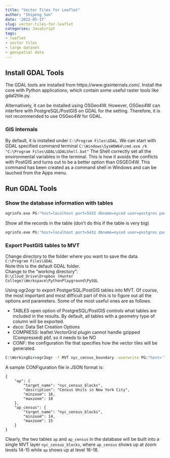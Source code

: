 ```yaml
---
title: "Vector Tiles for Leaflet"
author: "Shipeng Sun"
date: '2022-05-17'
slug: vector-tiles-for-leaflet
categories: JavaScript
tags:
- leaflet
- vector tiles
- large dataset
- geospatial data
---
```


## Install GDAL Tools

The GDAL tools are installed from https://www.gisinternals.com/. Install the core with Python applications, which contain some useful raster tools like gdal2tile.py.

Alternatively, it can be installed using OSGeo4W. However, OSGeo4W can interfere with PostgreSQL/PostGIS on GDAL for the setting. Therefore, it is not recommended to use OSGeo4W for GDAL.

### GIS Internals
By default, it is installed under `C:\Program Files\GDAL`. We can start with GDAL specified command terminal 
`C:\Windows\SysWOW64\cmd.exe /k "C:\Program Files\GDAL\GDALShell.bat"`
The Shell correctly set all the environmental variables in the terminal. This is how it avoids the conflicts with PostGIS and turns out to be a better option than OSGEO4W. This command has been created as a command shell in Windows and can be lauched from the Apps menu.

## Run GDAL Tools
### Show the database information with tables
```cmd
ogrinfo.exe PG:"host=localhost port=5432 dbname=nycod user=postgres password=postgres tables='ap,ap_census'"
```

Show all the records in the table (don't do this if the table is very big)
```cmd
ogrinfo.exe PG:"host=localhost port=5432 dbname=nycod user=postgres password=postgres" "rivers"
```

### Export PostGIS tables to MVT

Change directory to the folder where you want to save the data. \
`C:\Program Files\GDAL` \
Note this is the default GDAL folder. \
Change to the "working directory": \
`D:\Cloud_Drive\Dropbox (Hunter College)\Workspace\PythonPlayground\PySQL` \

Using ogr2ogr to export PostgerSQL/PostGIS tables into MVT. Of course, the most important and most difficult part of this is to figure out all the options and parameters. Some of the most useful ones are as follows. \


- TABLES open option of PostgreSQL/PostGIS controls what tables are included in the results. By default, all tables with a geometry type of column will be exported. \
- dsco: Data Set Creation Options \
- COMPRESS: leaflet.VectorGrid plugin cannot handle gzipped (Compressed) pbf, so it needs to be NO \
- CONF: the configuration file that specifies how the vector tiles will be generated. \
```cmd
C:\WorkingDir>ogr2ogr -f MVT nyc_census_boundary -overwrite PG:"host='localhost' port='5432' dbname='nycod' user='postgres' password='postgres' tables='ap,ap_census'" -dsco CONF="mvt.json" -dsco MAXZOOM=18 -dsco MINZOOM=14 -dsco COMPRESS=NO

```

A sample CONFiguration file in JSON format is:
```
{
    "ap": {
        "target_name": "nyc_census_blocks",
        "description": "Census Units in New York City",
        "minzoom": 16,
        "maxzoom": 18
    },
    "ap_census": {
        "target_name": "nyc_census_blocks",
        "minzoom": 14,
        "maxzoom": 15
    }
}
```
Clearly, the two tables `ap` and `ap_census` in the database will be built into a single MVT layer `nyc_census_blocks`, where `ap_census` shows up at zoom levels 14-15 while `ap` shows up at level 16-18.


[comment]: # Local Folder: "D:\Cloud_Drive\Dropbox (Hunter  College)\Workspace/PythonLand/PySQL"

